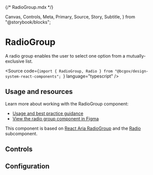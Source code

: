 {/* RadioGroup.mdx */}

  Canvas,
  Controls,
  Meta,
  Primary,
  Source,
  Story,
  Subtitle,
} from "@storybook/blocks";


<Meta of={RadioGroupStories} />

# RadioGroup

<Subtitle>
  A radio group enables the user to select one option from a mutually-exclusive
  list.
</Subtitle>

<Source
  code={`import { RadioGroup, Radio } from "@bcgov/design-system-react-components"; `}
  language="typescript"
/>

## Usage and resources

Learn more about working with the RadioGroup component:

- [Usage and best practice guidance]()
- [View the radio group component in Figma](https://www2.gov.bc.ca/gov/content?id=8E36BE1D10E04A17B0CD4D913FA7AC43#designers)

This component is based on [React Aria RadioGroup](https://react-spectrum.adobe.com/react-aria/RadioGroup.html) and the [Radio](https://react-spectrum.adobe.com/react-aria/RadioGroup.html#radio) subcomponent.

## Controls

<Primary of={RadioGroupStories} />
<Controls of={RadioGroupStories.RadioGroupTemplate} />

## Configuration
